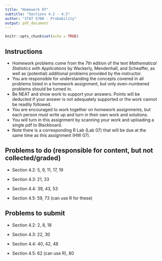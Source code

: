 ```yaml
---
title: "Homework 07"
subtitle: "Sections 4.2 - 4.5"
author: "STAT 5700 - Probability"
output: pdf_document
---
```


```r
knitr::opts_chunk$set(echo = TRUE)
```

## Instructions

- Homework problems come from the 7th edition of the text *Mathematical Statistics with Applications* by Wackerly, Mendenhall, and Scheaffer, as well as (potential) additional problems provided by the instructor.
- You are responsible for understanding the concepts covered in all problems listed in a homework assignment, but only even-numbered problems should be turned in. 
- Be NEAT and show work to support your answers. Points will be deducted if your answer is not adequately supported or the work cannot be readily followed. 
- You are encouraged to work together on homework assignments, but each person must write up and turn in their own work and solutions. 
- You will turn in this assignment by scanning your work and uploading a single pdf to Blackboard. 
- Note there is a corresponding R Lab (Lab 07) that will be due at the same time as this assignment (HW 07). 

## Problems to do (responsible for content, but not collected/graded)

+ Section 4.2: 5, 9, 11, 17, 19

+ Section 4.3: 21, 33

+ Section 4.4: 39, 43, 53

+ Section 4.5: 59, 73 (can use R for these)

## Problems to submit

+ Section 4.2: 2, 8, 18

+ Section 4.3: 22, 30

+ Section 4.4: 40, 42, 48 

+ Section 4.5: 62 (can use R), 80

